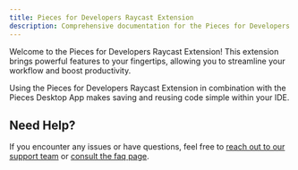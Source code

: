 ```yaml
---
title: Pieces for Developers Raycast Extension
description: Comprehensive documentation for the Pieces for Developers Raycast Extension, categorized for different user needs.
---
```



Welcome to the Pieces for Developers Raycast Extension! This extension brings powerful features to your fingertips, allowing you to streamline your workflow and boost productivity.

Using the Pieces for Developers Raycast Extension in combination with the Pieces Desktop App makes saving and reusing code simple within your IDE.

<Grid cols={2}>
  <CardWithCTA title={'Quickstart'} description={'Get started with the Pieces for Developers Raycast Extension'} href={'/extensions-plugins/raycast/quickstart'} />
  <CardWithCTA title={'View Commands'} description={'Learn about the commands available in the Pieces for Developers Raycast Extension'} href={'/extensions-plugins/raycast/commands'} />
</Grid>

## Need Help?

If you encounter any issues or have questions, feel free to [reach out to our support team](/support) or [consult the faq page](/faq).
